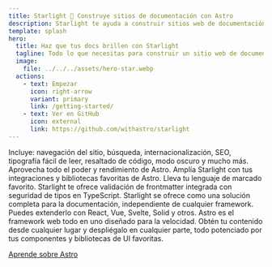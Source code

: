 ```yaml
---
title: Starlight 🌟 Construye sitios de documentación con Astro
description: Starlight te ayuda a construir sitios web de documentación hermosos y de alto rendimiento utilizando Astro.
template: splash
hero:
  title: Haz que tus docs brillen con Starlight
  tagline: Todo lo que necesitas para construir un sitio web de documentación estelar. Rápido, accesible y fácil de usar.
  image:
    file: ../../../assets/hero-star.webp
  actions:
    - text: Empezar
      icon: right-arrow
      variant: primary
      link: /getting-started/
    - text: Ver en GitHub
      icon: external
      link: https://github.com/withastro/starlight
---
```



<CardGrid stagger>
  <Card title="Documentación que deleita" icon="open-book">
    Incluye: navegación del sitio, búsqueda, internacionalización, SEO, tipografía fácil de leer, resaltado de código, modo oscuro y mucho más.
  </Card>
  <Card title="Impulsado por Astro" icon="rocket">
    Aprovecha todo el poder y rendimiento de Astro. Amplía Starlight con tus integraciones y bibliotecas favoritas de Astro.
  </Card>
  <Card title="Markdown, Markdoc y MDX" icon="document">
    Lleva tu lenguaje de marcado favorito. Starlight te ofrece validación de frontmatter integrada con seguridad de tipos en TypeScript.
  </Card>
  <Card title="Lleva tus propios componentes de de UI" icon="puzzle">
    Starlight se ofrece como una solución completa para la documentación, independiente de cualquier framework. Puedes extenderlo con React, Vue, Svelte, Solid y otros.
  </Card>
</CardGrid>

<AboutAstro title="Presentado por">
Astro es el framework web todo en uno diseñado para la velocidad. Obtén tu contenido desde cualquier lugar y despliégalo en cualquier parte, todo potenciado por tus componentes y bibliotecas de UI favoritas.

[Aprende sobre Astro](https://astro.build/)

</AboutAstro>
